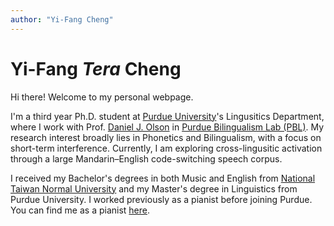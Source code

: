 ```yaml
---
author: "Yi-Fang Cheng"
---
```


# **Yi-Fang** _Tera_ Cheng

Hi there! Welcome to my personal webpage.

I'm a third year Ph.D. student at [Purdue University](https://www.purdue.edu)'s Lingusitics Department, where I work with Prof. [Daniel J. Olson](https://danieljolson.weebly.com) in [Purdue Bilingualism Lab (PBL)](https://purduebilingualismlab.weebly.com). My research interest broadly lies in Phonetics and Bilingualism, with a focus on short-term interference. Currently, I am exploring cross-lingusitic activation through a large Mandarin–English code-switching speech corpus.

I received my Bachelor's degrees in both Music and English from [National Taiwan Normal University](https://en.ntnu.edu.tw) and my Master's degree in Linguistics from Purdue University.
I worked previously as a pianist before joining Purdue. You can find me as a pianist [here](static/pdf/piano.pdf).
